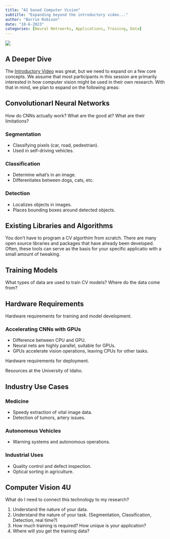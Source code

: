 ```yaml
---
title: "AI based Computer Vision"
subtitle: "Expanding beyond the introductory video..."
author: "Barrie Robison"
date: "10-6-2023"
categories: [Neural Netrworks, Applications, Training, Data]
---
```




![](vidcat.png)

## A Deeper Dive

The [Introductory Video](../IntroVid/index.qmd) was great, but we need to expand on a few core concepts.  We assume that most participants in this session are primarily interested in how computer vision might be used in their own research.  With that in mind, we plan to expand on the following areas:


## Convolutionarl Neural Networks

How do CNNs actually work?  What are the good at?  What are their limitations?

### Segmentation
- Classifying pixels (car, road, pedestrian).
- Used in self-driving vehicles.

### Classification
- Determine what's in an image.
- Differentiates between dogs, cats, etc.

### Detection
- Localizes objects in images.
- Places bounding boxes around detected objects.

## Existing Libraries and Algorithms

You don't have to program a CV algorthim from scratch.  There are many open source libraries and packages that have already been developed.  Often, these tools can serve as the basis for your specific applicatio with a small amount of tweaking.

## Training Models

What types of data are used to train CV models? Where do the data come from?

## Hardware Requirements

Hardware requirements for training and model development.

### Accelerating CNNs with GPUs

- Difference between CPU and GPU.
- Neural nets are highly parallel, suitable for GPUs.
- GPUs accelerate vision operations, leaving CPUs for other tasks.

Hardware requirements for deployment.

Resources at the University of Idaho.


## Industry Use Cases

### Medicine
- Speedy extraction of vital image data.
- Detection of tumors, artery issues.

### Autonomous Vehicles
- Warning systems and autonomous operations.

### Industrial Uses
- Quality control and defect inspection.
- Optical sorting in agriculture.


## Computer Vision 4U

What do I need to connect this technology to my research?

1. Understand the nature of your data.
2. Understand the nature of your task. (Segmentation, Classification, Detection, real time?)
3. How much training is required?  How unique is your application?
4. Where will you get the training data?

